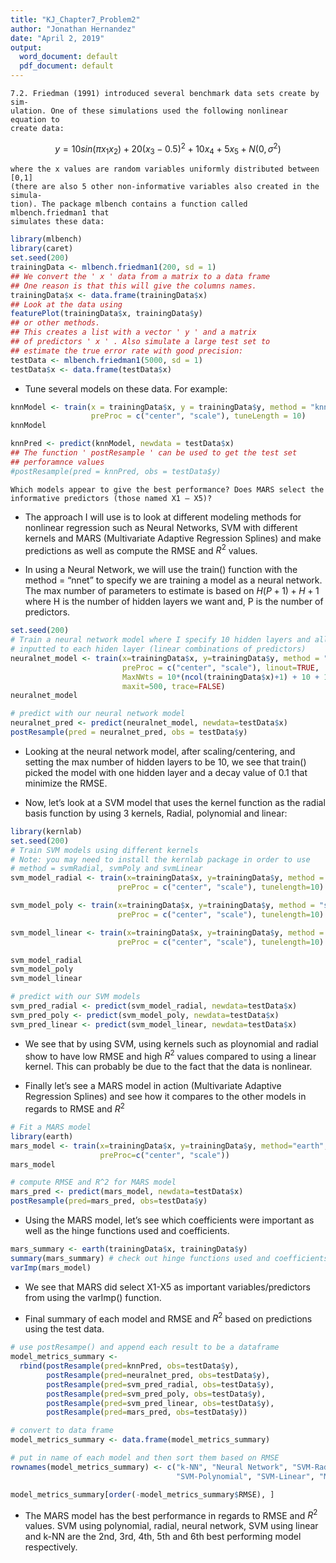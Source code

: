 ```yaml
---
title: "KJ_Chapter7_Problem2"
author: "Jonathan Hernandez"
date: "April 2, 2019"
output:
  word_document: default
  pdf_document: default
---
```


    7.2. Friedman (1991) introduced several benchmark data sets create by sim-
    ulation. One of these simulations used the following nonlinear equation to
    create data:
  
  $$y = 10sin(\pi x_1x_2) + 20(x_3 - 0.5)^2 + 10x_4 + 5x_5 + N(0, \sigma^2)$$
    
    where the x values are random variables uniformly distributed between [0,1]
    (there are also 5 other non-informative variables also created in the simula-
    tion). The package mlbench contains a function called mlbench.friedman1 that
    simulates these data:

```r
library(mlbench)
library(caret)
set.seed(200)
trainingData <- mlbench.friedman1(200, sd = 1)
## We convert the ' x ' data from a matrix to a data frame
## One reason is that this will give the columns names.
trainingData$x <- data.frame(trainingData$x)
## Look at the data using
featurePlot(trainingData$x, trainingData$y)
## or other methods.
## This creates a list with a vector ' y ' and a matrix
## of predictors ' x ' . Also simulate a large test set to
## estimate the true error rate with good precision:
testData <- mlbench.friedman1(5000, sd = 1)
testData$x <- data.frame(testData$x)
```

- Tune several models on these data. For example:

```r
knnModel <- train(x = trainingData$x, y = trainingData$y, method = "knn",
                  preProc = c("center", "scale"), tuneLength = 10)
knnModel

knnPred <- predict(knnModel, newdata = testData$x)
## The function ' postResample ' can be used to get the test set
## perforamnce values
#postResample(pred = knnPred, obs = testData$y)
```

    Which models appear to give the best performance? Does MARS select the
    informative predictors (those named X1 – X5)?
    
- The approach I will use is to look at different modeling methods for nonlinear
regression such as Neural Networks, SVM with different kernels and
MARS (Multivariate Adaptive Regression Splines) and make predictions as well as 
compute the RMSE and $R^2$ values.

- In using a Neural Network, we will use the train() function with the method = "nnet"
to specify we are training a model as a neural network. The max number of parameters
to estimate is based on $H(P+1)+H+1$ where H is the number of hidden layers we want
and, P is the number of predictors.

```r
set.seed(200)
# Train a neural network model where I specify 10 hidden layers and all predictors
# inputted to each hiden layer (linear combinations of predictors)
neuralnet_model <- train(x=trainingData$x, y=trainingData$y, method = "nnet",
                         preProc = c("center", "scale"), linout=TRUE,
                         MaxNWts = 10*(ncol(trainingData$x)+1) + 10 + 1,
                         maxit=500, trace=FALSE)
neuralnet_model

# predict with our neural network model
neuralnet_pred <- predict(neuralnet_model, newdata=testData$x)
postResample(pred = neuralnet_pred, obs = testData$y)
```

- Looking at the neural network model, after scaling/centering, and setting the max
number of hidden layers to be 10, we see that train() picked the model with one 
hidden layer and a decay value of 0.1 that minimize the RMSE.

- Now, let's look at a SVM model that uses the kernel function as the radial
basis function by using 3 kernels, Radial, polynomial and linear:

```r
library(kernlab)
set.seed(200)
# Train SVM models using different kernels
# Note: you may need to install the kernlab package in order to use
# method = svmRadial, svmPoly and svmLinear
svm_model_radial <- train(x=trainingData$x, y=trainingData$y, method = "svmRadial",
                        preProc = c("center", "scale"), tunelength=10)

svm_model_poly <- train(x=trainingData$x, y=trainingData$y, method = "svmPoly",
                        preProc = c("center", "scale"), tunelength=10)

svm_model_linear <- train(x=trainingData$x, y=trainingData$y, method = "svmLinear",
                        preProc = c("center", "scale"), tunelength=10)

svm_model_radial
svm_model_poly
svm_model_linear

# predict with our SVM models
svm_pred_radial <- predict(svm_model_radial, newdata=testData$x)
svm_pred_poly <- predict(svm_model_poly, newdata=testData$x)
svm_pred_linear <- predict(svm_model_linear, newdata=testData$x)
```

- We see that by using SVM, using kernels such as ploynomial and radial show to
have low RMSE and high $R^2$ values compared to using a linear kernel. This can
probably be due to the fact that the data is nonlinear.

- Finally let's see a MARS model in action (Multivariate Adaptive Regression Splines)
and see how it compares to the other models in regards to RMSE and $R^2$

```r
# Fit a MARS model
library(earth)
mars_model <- train(x=trainingData$x, y=trainingData$y, method="earth",
                    preProc=c("center", "scale"))
mars_model

# compute RMSE and R^2 for MARS model
mars_pred <- predict(mars_model, newdata=testData$x)
postResample(pred=mars_pred, obs=testData$y)
```

- Using the MARS model, let's see which coefficients were important as well as 
the hinge functions used and coefficients.

```r
mars_summary <- earth(trainingData$x, trainingData$y)
summary(mars_summary) # check out hinge functions used and coefficients
varImp(mars_model)
```

- We see that MARS did select X1-X5 as important variables/predictors from using the
varImp() function.

- Final summary of each model and RMSE and $R^2$ based on predictions using the
test data.

```r
# use postResampe() and append each result to be a dataframe
model_metrics_summary <-
  rbind(postResample(pred=knnPred, obs=testData$y),
        postResample(pred=neuralnet_pred, obs=testData$y),
        postResample(pred=svm_pred_radial, obs=testData$y),
        postResample(pred=svm_pred_poly, obs=testData$y),
        postResample(pred=svm_pred_linear, obs=testData$y),
        postResample(pred=mars_pred, obs=testData$y))

# convert to data frame
model_metrics_summary <- data.frame(model_metrics_summary)

# put in name of each model and then sort them based on RMSE
rownames(model_metrics_summary) <- c("k-NN", "Neural Network", "SVM-Radial",
                                     "SVM-Polynomial", "SVM-Linear", "MARS")

model_metrics_summary[order(-model_metrics_summary$RMSE), ]
```

- The MARS model has the best performance in regards to RMSE and $R^2$ values.
SVM using polynomial, radial, neural network, SVM using linear and k-NN are the
2nd, 3rd, 4th, 5th and 6th best performing model respectively.